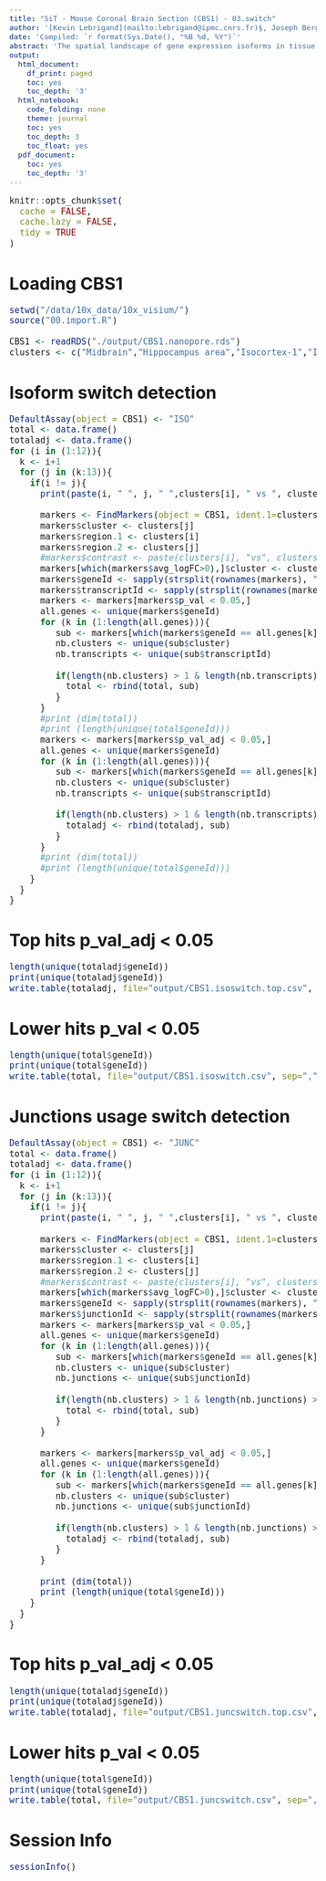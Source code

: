 ```yaml
---
title: "SiT - Mouse Coronal Brain Section (CBS1) - 03.switch"
author: '[Kevin Lebrigand](mailto:lebrigand@ipmc.cnrs.fr)§, Joseph Bergenstråhle §, Kim Thrane §, Annelie Mollbrink, Pascal Barbry, Rainer Waldmann and Joakim Lundeberg'
date: 'Compiled: `r format(Sys.Date(), "%B %d, %Y")`'
abstract: 'The spatial landscape of gene expression isoforms in tissue sections.'
output:
  html_document:
    df_print: paged
    toc: yes
    toc_depth: '3'
  html_notebook:
    code_folding: none
    theme: journal
    toc: yes
    toc_depth: 3
    toc_float: yes
  pdf_document:
    toc: yes
    toc_depth: '3'
---
```


<style type="text/css">

body, td {
   font-size: 15px;
}
code.r{
  font-size: 15px;
}
pre {
  font-size: 15px
}
</style>

```r
knitr::opts_chunk$set(
  cache = FALSE,
  cache.lazy = FALSE,
  tidy = TRUE
)

```

# Loading CBS1

```r

setwd("/data/10x_data/10x_visium/")
source("00.import.R")

CBS1 <- readRDS("./output/CBS1.nanopore.rds")
clusters <- c("Midbrain","Hippocampus area","Isocortex-1","Isocortex-2","Olfactory area","Fiber tracts","Retrosplenial area","CA1/CA2","Thalamus","Hypothalamus","CA3","DG","Outside")

```

# Isoform switch detection

```r

DefaultAssay(object = CBS1) <- "ISO"
total <- data.frame()
totaladj <- data.frame()
for (i in (1:12)){
  k <- i+1
  for (j in (k:13)){
    if(i != j){
      print(paste(i, " ", j, " ",clusters[i], " vs ", clusters[j], sep=""))
      
      markers <- FindMarkers(object = CBS1, ident.1=clusters[i], ident.2=clusters[j])
      markers$cluster <- clusters[j]
      markers$region.1 <- clusters[i]
      markers$region.2 <- clusters[j]
      #markers$contrast <- paste(clusters[i], "vs", clusters[j], sep=" ")
      markers[which(markers$avg_logFC>0),]$cluster <- clusters[i]
      markers$geneId <- sapply(strsplit(rownames(markers), "\\.\\."), `[`, 1)
      markers$transcriptId <- sapply(strsplit(rownames(markers), "\\.\\."), `[`, 2)
      markers <- markers[markers$p_val < 0.05,]
      all.genes <- unique(markers$geneId)
      for (k in (1:length(all.genes))){
         sub <- markers[which(markers$geneId == all.genes[k]),]
         nb.clusters <- unique(sub$cluster)
         nb.transcripts <- unique(sub$transcriptId)
        
         if(length(nb.clusters) > 1 & length(nb.transcripts) > 1){
           total <- rbind(total, sub)
         }
      }
      #print (dim(total))
      #print (length(unique(total$geneId)))
      markers <- markers[markers$p_val_adj < 0.05,]
      all.genes <- unique(markers$geneId)
      for (k in (1:length(all.genes))){
         sub <- markers[which(markers$geneId == all.genes[k]),]
         nb.clusters <- unique(sub$cluster)
         nb.transcripts <- unique(sub$transcriptId)
        
         if(length(nb.clusters) > 1 & length(nb.transcripts) > 1){
           totaladj <- rbind(totaladj, sub)
         }
      }
      #print (dim(total))
      #print (length(unique(total$geneId)))
    }
  }
}

```

# Top hits p_val_adj < 0.05

```r

length(unique(totaladj$geneId))
print(unique(totaladj$geneId))
write.table(totaladj, file="output/CBS1.isoswitch.top.csv", sep=",")

```

# Lower hits p_val < 0.05

```r

length(unique(total$geneId))
print(unique(total$geneId))
write.table(total, file="output/CBS1.isoswitch.csv", sep=",")

```

# Junctions usage switch detection

```r

DefaultAssay(object = CBS1) <- "JUNC"
total <- data.frame()
totaladj <- data.frame()
for (i in (1:12)){
  k <- i+1
  for (j in (k:13)){
    if(i != j){
      print(paste(i, " ", j, " ",clusters[i], " vs ", clusters[j], sep=""))
      
      markers <- FindMarkers(object = CBS1, ident.1=clusters[i], ident.2=clusters[j])
      markers$cluster <- clusters[j]
      markers$region.1 <- clusters[i]
      markers$region.2 <- clusters[j]
      #markers$contrast <- paste(clusters[i], "vs", clusters[j], sep=" ")
      markers[which(markers$avg_logFC>0),]$cluster <- clusters[i]
      markers$geneId <- sapply(strsplit(rownames(markers), "\\.\\."), `[`, 1)
      markers$junctionId <- sapply(strsplit(rownames(markers), "\\.\\."), `[`, 2)
      markers <- markers[markers$p_val < 0.05,]
      all.genes <- unique(markers$geneId)
      for (k in (1:length(all.genes))){
         sub <- markers[which(markers$geneId == all.genes[k]),]
         nb.clusters <- unique(sub$cluster)
         nb.junctions <- unique(sub$junctionId)
        
         if(length(nb.clusters) > 1 & length(nb.junctions) > 1){
           total <- rbind(total, sub)
         }
      }
      
      markers <- markers[markers$p_val_adj < 0.05,]
      all.genes <- unique(markers$geneId)
      for (k in (1:length(all.genes))){
         sub <- markers[which(markers$geneId == all.genes[k]),]
         nb.clusters <- unique(sub$cluster)
         nb.junctions <- unique(sub$junctionId)
        
         if(length(nb.clusters) > 1 & length(nb.junctions) > 1){
           totaladj <- rbind(totaladj, sub)
         }
      }
      
      print (dim(total))
      print (length(unique(total$geneId)))
    }
  }
}

```

# Top hits p_val_adj < 0.05

```r

length(unique(totaladj$geneId))
print(unique(totaladj$geneId))
write.table(totaladj, file="output/CBS1.juncswitch.top.csv", sep=",")

```

# Lower hits p_val < 0.05

```r

length(unique(total$geneId))
print(unique(total$geneId))
write.table(total, file="output/CBS1.juncswitch.csv", sep=",")

```

# Session Info

```r
sessionInfo()
```

